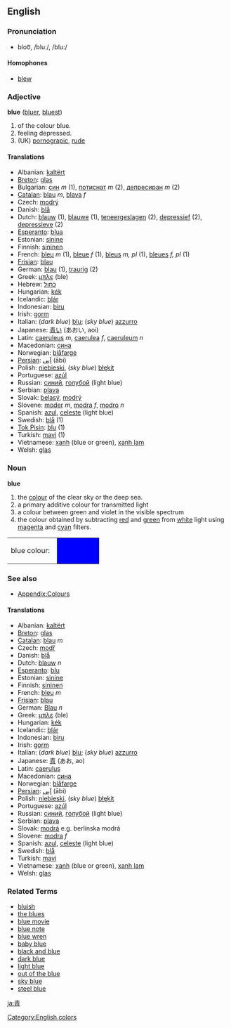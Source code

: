 ==English==
===Pronunciation===
*bloo͞, /bluː/, /blu:/
====Homophones====
*[[blew]]

===Adjective===
'''blue''' ([[bluer]], [[bluest]]) 

# of the colour blue.
# feeling depressed.
# (UK) [[pornograpic]], [[rude]]

====Translations====
*Albanian: [[kaltërt]]
*[[Breton]]: [[glas]]
*Bulgarian: [[син]] ''m'' (1), [[потиснат]] ''m'' (2), [[депресиран]] ''m'' (2)
*[[Catalan]]: [[blau]] ''m'', [[blava]] ''f''
*Czech: [[modrý]]
*Danish: [[blå]]
*Dutch: [[blauw]] (1), [[blauwe]] (1), [[teneergeslagen]] (2), [[depressief]] (2), [[depressieve]] (2)
*[[Esperanto]]: [[blua]]
*Estonian: [[sinine]]
*Finnish: [[sininen]]
*French: [[bleu]] ''m'' (1), [[bleue]] ''f'' (1), [[bleus]] ''m, pl'' (1), [[bleues]] ''f, pl'' (1)
*[[Frisian]]: [[blau]]
*German: [[blau]] (1), [[traurig]] (2)
*Greek: [[μπλε]] (ble)
*Hebrew: [[כחול]] 
*Hungarian: [[kék]]
*Icelandic: [[blár]]
*Indonesian: [[biru]]
*Irish: [[gorm]]
*Italian: (''dark blue'') [[blu]]; (''sky blue'') [[azzurro]]
*Japanese: <font lang="ja">[[青い]] (あおい, aoi)</font>
*Latin: [[caeruleus]] ''m'', [[caerulea]] ''f'', [[caeruleum]] ''n''
*Macedonian: [[сина]]
*Norwegian: [[blåfarge]]
*[[Persian]]: [[آبی]] (ābi)
*Polish: [[niebieski]], (''sky blue'') [[błękit]]
*Portuguese: [[azúl]]
*Russian: [[синий]], [[голубой]] (light blue)
*Serbian: [[plava]]
*Slovak: [[belasý]], [[modrý]]
*Slovene: [[moder]] ''m'', [[modra]] ''f'', [[modro]] ''n''
*Spanish: [[azul]], [[celeste]] (light blue)
*Swedish: [[blå]] (1)
*[[Tok Pisin]]: [[blu]] (1)
*Turkish: [[mavi]] (1)
*Vietnamese: [[xanh]] (blue or green), [[xanh lam]]
*Welsh: [[glas]]

===Noun===
'''blue'''

#the [[color|colour]] of the clear sky or the deep sea.
#a primary additive colour for transmitted light
#a colour between green and violet in the visible spectrum 
#the colour obtained by subtracting [[red]] and [[green]] from [[white]] light using [[magenta]] and [[cyan]] filters.
<table><tr><td>blue colour: &nbsp;</td>
<td bgcolor="#0000FF" width="80">&nbsp; </td></tr></table>

===See also===
*[[Wiktionary_Appendix:Colours|Appendix:Colours]]

====Translations====
*Albanian: [[kaltërt]]
*[[Breton]]: [[glas]]
*[[Catalan]]: [[blau]] ''m''
*Czech: [[modř]]
*Danish: [[blå]]
*Dutch: [[blauw]] ''n''
*[[Esperanto]]: [[blu]]
*Estonian: [[sinine]]
*Finnish: [[sininen]]
*French: [[bleu]] ''m''
*[[Frisian]]: [[blau]]
*German: [[Blau]] ''n''
*Greek: [[μπλε]] (ble)
*Hungarian: [[kék]]
*Icelandic: [[blár]]
*Indonesian: [[biru]]
*Irish: [[gorm]]
*Italian: (''dark blue'') [[blu]]; (''sky blue'') [[azzurro]]
*Japanese: <font lang=ja">[[青]] (あお, ao)</font>
*Latin: [[caerulus]]
*Macedonian: [[сина]]
*Norwegian: [[blåfarge]]
*[[Persian]]: [[آبی]] (ābi)
*Polish: [[niebieski]], (''sky blue'') [[błękit]]
*Portuguese: [[azúl]]
*Russian: [[синий]], [[голубой]] (light blue)
*Serbian: [[plava]]
*Slovak:  [[modrá]] e.g. berlínska modrá
*Slovene: [[modra]] ''f''
*Spanish: [[azul]], [[celeste]] (light blue)
*Swedish: [[blå]]
*Turkish: [[mavi]]
*Vietnamese: [[xanh]] (blue or green), [[xanh lam]]
*Welsh: [[glas]]

===Related Terms===
*[[bluish]]
*[[the blues]]
*[[blue movie]]
*[[blue note]]
*[[blue wren]]
*[[baby blue]]
*[[black and blue]]
*[[dark blue]]
*[[light blue]]
*[[out of the blue]]
*[[sky blue]]
*[[steel blue]]

[[Category:English colors]]
[[ja:青]]